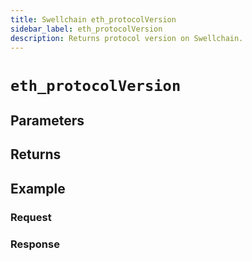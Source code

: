```yaml
---
title: Swellchain eth_protocolVersion
sidebar_label: eth_protocolVersion
description: Returns protocol version on Swellchain.
---
```




# `eth_protocolVersion`

<Description />

## Parameters


<Params />

## Returns


<Returns />

## Example


<Example />

### Request


<Request />

### Response


<Response />
